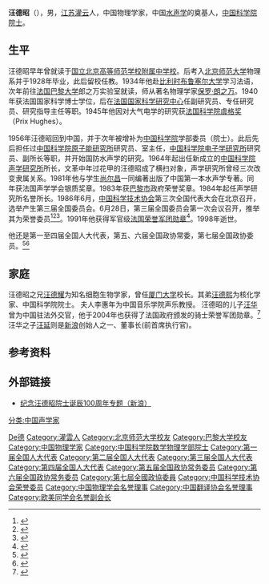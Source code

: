 '''汪德昭'''（{{bd|1905年|12月20日|1998年|12月28日}}），男，[[江苏|江苏]][[灌云|灌云]]人，中国物理学家，中国[[水声学|水声学]]的奠基人，[[中国科学院院士|中国科学院院士]]。

== 生平 ==
汪德昭早年曾就读于[[北京师范大学附属中学|国立北京高等师范学校附属中学校]]。后考入[[北京师范大学|北京师范大学]]物理系并于1928年毕业，此后留校任教。1934年他赴[[比利时|比利时]][[布鲁塞尔大学|布鲁塞尔大学]]学习法语，次年前往[[法国|法国]][[巴黎大学|巴黎大学]]郎之万实验室就读，师从著名物理学家[[保罗·朗之万|保罗·朗之万]]。1940年获法国国家科学博士学位，后在[[法国国家科学研究中心|法国国家科学研究中心]]任副研究员、专任研究员、研究指导主任等职。1945年他因对大气电学的研究获[[法国科学院|法国科学院]][[虞格奖|虞格奖]]（Prix Hughes）。

1956年汪德昭回到中国，并于次年被增补为[[中国科学院|中国科学院]]学部委员（院士）。此后先后担任过[[中国科学院原子能研究所|中国科学院原子能研究所]]研究员、室主任，[[中国科学院电子学研究所|中国科学院电子学研究所]]研究员、副所长等职，并开始国防水声学的研究。1964年起出任新成立的[[中国科学院声学研究所|中国科学院声学研究所]]所长，文革中年过花甲的汪德昭成了横扫对象，声学研究所曾经三次改变隶属关系。1981年他与学生[[尚尔昌|尚尔昌]]一同编著出版了中国第一本水声学专著。同年获法国声学学会银质奖章。1983年获[[巴黎市|巴黎市]]政府荣誉奖章。1984年起任声学研究所名誉所长。1986年6月，[[中国科学技术协会|中国科学技术协会]]第三次全国代表大会在北京召开，选举产生第三届全国委员会。6月28日，第三届全国委员会第一次会议召开，推举其为荣誉委员<ref>{{Cite book|title=中国科学技术协会第三次全国代表大会文件汇编|last=[[中国科协研究室|中国科协研究室]]编|publisher=中国科协研究室|pages=94-96}}</ref><ref>{{Cite book|title=中国共产党组织史资料 附卷4 中华人民共和国群众团体组织 1949.10-1997.9|last=[[中共中央组织部|中共中央组织部]]，中共中央党史研究室，中央档案馆|publisher=[[中共党史出版社|中共党史出版社]]|year=2000|isbn=7-80136-318-3|location=北京|pages=408}}</ref><ref>{{Cite book|title=当代中国科学技术发展史|last=陈建新等主编|publisher=[[湖北教育出版社|湖北教育出版社]]|year=1994.10|isbn=7-5351-1355-9|pages=609|location=武汉}}</ref>。1991年他获得军官级[[法国荣誉军团勋章|法国荣誉军团勋章]]<ref>{{cite news |title=著名物理学家汪德昭逝世 |work=[[人民日报|人民日报]] |date=1999年1月8日 |page=第4版}}</ref>。1998年逝世。

他还是第一至四届全国人大代表，第五、六届全国政协常委，第七届全国政协委员。<ref>{{cite web|url=http://tech.sina.com.cn/d/2005-12-18/1446794967.shtml|title=汪德昭院士生平简介和主要研究成果简介|publisher=新浪|date=2005-12-18|access-date=2011-05-07|archive-date=2019-06-03|archive-url=https://web.archive.org/web/20190603042110/http://tech.sina.com.cn/d/2005-12-18/1446794967.shtml|dead-url=no}}</ref><ref>{{cite web|url=http://www.ioa.cas.cn/gkjj/lrld/200907/t20090707_2012404.html|title=汪德昭院士|publisher=中国科学院声学研究所|deadurl=yes|archiveurl=https://web.archive.org/web/20140822185813/http://www.ioa.cas.cn/gkjj/lrld/200907/t20090707_2012404.html|archivedate=2014-08-22}}</ref>

== 家庭 ==
汪德昭之兄[[汪德耀|汪德耀]]为知名细胞生物学家，曾任[[厦门大学|厦门大学]]校长。其弟[[汪德熙|汪德熙]]为核化学家、中国科学院院士。
夫人李惠年为中国音乐学院声乐教授。
汪德昭的儿子[[汪华|汪华]]曾为中国驻法外交官，他于2004年也获得了法国政府颁发的骑士荣誉军团勋章。<ref>{{cite web|url=http://tech.sina.com.cn/d/2005-12-18/2001795046.shtml|title=连云港日报：父子共植中法友谊之花|date=2005-12-18|publisher=新浪|access-date=2011-05-07|archive-date=2016-03-04|archive-url=https://web.archive.org/web/20160304120147/http://tech.sina.com.cn/d/2005-12-18/2001795046.shtml|dead-url=no}}</ref> 汪华之子[[汪延|汪延]]则是[[新浪|新浪]]创始人之一、董事长(前首席执行官)。

== 参考资料 ==
{{reflist}}

== 外部链接 ==
* [http://tech.sina.com.cn/focus/wangdezhao/index.shtml 纪念汪德昭院士诞辰100周年专题（新浪）] {{Wayback|url=http://tech.sina.com.cn/focus/wangdezhao/index.shtml |date=20190605204727 }}

{{中国科学院数学物理学部院士}}
{{Navboxes 
| title  = 汪德昭在[[中国物理学会|中国物理学会]]的职务
| list1  =
{{中国物理学会第三届理事会}}
}}
{{Navboxes 
| title  = 汪德昭在[[中国科学技术协会|中国科学技术协会]]的职务
| list1  =
{{中国科学技术协会第三届全国委员会}}
}}
{{Navboxes 
| title  = 汪德昭在[[中国翻译协会|中国翻译协会]]的职务
| list1  =
{{中国翻译工作者协会第三届理事会}}
{{中国翻译工作者协会第四届理事会}}
}}
{{Navboxes
| title  = 汪德昭在[[欧美同学会|欧美同学会]]的职务
| list1  =
{{欧美同学会第一届理事会}}
{{欧美同学会第二届理事会}}
}}

{{Authority control}}
{{DEFAULTSORT:Wang汪}}
[[Category:汪姓|De德]]
[[Category:灌雲人|Category:灌雲人]]
[[Category:北京师范大学校友|Category:北京师范大学校友]]
[[Category:巴黎大学校友|Category:巴黎大学校友]]
[[分类:中国声学家|分类:中国声学家]]
[[Category:中国物理学家|Category:中国物理学家]]
[[Category:中国科学院数学物理学部院士|Category:中国科学院数学物理学部院士]]
[[Category:第一届全国人大代表|Category:第一届全国人大代表]]
[[Category:第二届全国人大代表|Category:第二届全国人大代表]]
[[Category:第三届全国人大代表|Category:第三届全国人大代表]]
[[Category:第四届全国人大代表|Category:第四届全国人大代表]]
[[Category:第五届全国政协常务委员|Category:第五届全国政协常务委员]]
[[Category:第六届全国政协常务委员|Category:第六届全国政协常务委员]]
[[Category:第七屆全國政協委員|Category:第七屆全國政協委員]]
[[Category:中国科学技术协会荣誉委员|Category:中国科学技术协会荣誉委员]]
[[Category:中国物理学会名誉理事|Category:中国物理学会名誉理事]]
[[Category:中国翻译协会名誉理事|Category:中国翻译协会名誉理事]]
[[Category:欧美同学会名誉副会长|Category:欧美同学会名誉副会长]]